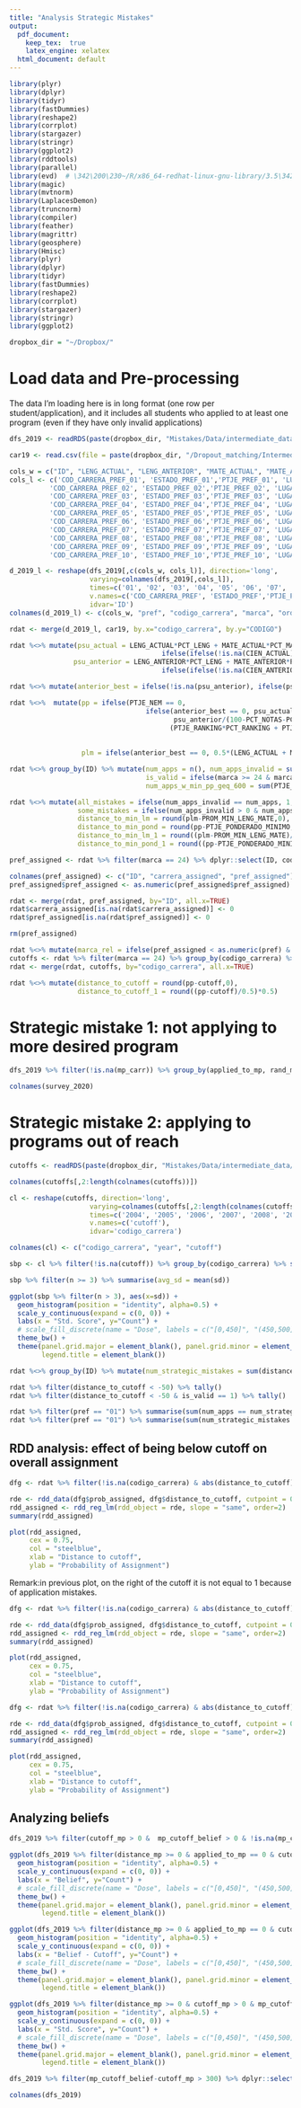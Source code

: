 ```yaml
---
title: "Analysis Strategic Mistakes"
output:
  pdf_document:
    keep_tex:  true
    latex_engine: xelatex
  html_document: default
---
```


```r
library(plyr)
library(dplyr)
library(tidyr)
library(fastDummies)
library(reshape2)
library(corrplot)
library(stargazer)
library(stringr)
library(ggplot2)
library(rddtools)
library(parallel)
library(evd)  # \342\200\230~/R/x86_64-redhat-linux-gnu-library/3.5\342\200\231 (personal library in Hawk)
library(magic)
library(mvtnorm)
library(LaplacesDemon)
library(truncnorm)
library(compiler)
library(feather)
library(magrittr)
library(geosphere)
library(Hmisc)
library(plyr)
library(dplyr)
library(tidyr)
library(fastDummies)
library(reshape2)
library(corrplot)
library(stargazer)
library(stringr)
library(ggplot2)
```

```r
dropbox_dir = "~/Dropbox/"
```


# Load data and Pre-processing
The data I'm loading here is in long format (one row per student/application), and it includes all students who applied to at least one program (even if they have only invalid applications)

```r
dfs_2019 <- readRDS(paste(dropbox_dir, "Mistakes/Data/intermediate_data/bcd_and_survey_2019.rds", sep=''))

car19 <- read.csv(file = paste(dropbox_dir, "/Dropout_matching/Intermediate_data/data-giorgio/oferta2019_201812021829.csv", sep = "") , header=TRUE, sep=';')

cols_w = c("ID", "LENG_ACTUAL", "LENG_ANTERIOR", "MATE_ACTUAL", "MATE_ANTERIOR", "CIEN_ACTUAL", "CIEN_ANTERIOR", "HCSO_ACTUAL","HCSO_ANTERIOR", "PTJE_RANKING", "PTJE_NEM", "assigned_2019", "PROMEDIO_LM_ACTUAL", "PROMEDIO_LM_ANTERIOR")
cols_l <- c('COD_CARRERA_PREF_01', 'ESTADO_PREF_01','PTJE_PREF_01', 'LUGAR_PREF_01', 'POND_ACAD_PREF_01',
          'COD_CARRERA_PREF_02', 'ESTADO_PREF_02','PTJE_PREF_02', 'LUGAR_PREF_02', 'POND_ACAD_PREF_02',
          'COD_CARRERA_PREF_03', 'ESTADO_PREF_03','PTJE_PREF_03', 'LUGAR_PREF_03', 'POND_ACAD_PREF_03',
          'COD_CARRERA_PREF_04', 'ESTADO_PREF_04','PTJE_PREF_04', 'LUGAR_PREF_04', 'POND_ACAD_PREF_04',
          'COD_CARRERA_PREF_05', 'ESTADO_PREF_05','PTJE_PREF_05', 'LUGAR_PREF_05', 'POND_ACAD_PREF_05',
          'COD_CARRERA_PREF_06', 'ESTADO_PREF_06','PTJE_PREF_06', 'LUGAR_PREF_06', 'POND_ACAD_PREF_06',
          'COD_CARRERA_PREF_07', 'ESTADO_PREF_07','PTJE_PREF_07', 'LUGAR_PREF_07', 'POND_ACAD_PREF_07',
          'COD_CARRERA_PREF_08', 'ESTADO_PREF_08','PTJE_PREF_08', 'LUGAR_PREF_08', 'POND_ACAD_PREF_08',
          'COD_CARRERA_PREF_09', 'ESTADO_PREF_09','PTJE_PREF_09', 'LUGAR_PREF_09', 'POND_ACAD_PREF_09',
          'COD_CARRERA_PREF_10', 'ESTADO_PREF_10','PTJE_PREF_10', 'LUGAR_PREF_10', 'POND_ACAD_PREF_10')

d_2019_l <- reshape(dfs_2019[,c(cols_w, cols_l)], direction='long', 
                    varying=colnames(dfs_2019[,cols_l]), 
                    times=c('01', '02', '03', '04', '05', '06', '07', '08', '09', '10'),
                    v.names=c('COD_CARRERA_PREF', 'ESTADO_PREF','PTJE_PREF', 'LUGAR_PREF', 'POND_ACAD_PREF'),
                    idvar='ID')
colnames(d_2019_l) <- c(cols_w, "pref", "codigo_carrera", "marca", "orden", "puntano", "puntpond") # this is just me not knowing how to use reshape

rdat <- merge(d_2019_l, car19, by.x="codigo_carrera", by.y="CODIGO")

rdat %<>% mutate(psu_actual = LENG_ACTUAL*PCT_LENG + MATE_ACTUAL*PCT_MATE + 
                                      ifelse(ifelse(!is.na(CIEN_ACTUAL) & !is.na(PCT_CIEN), CIEN_ACTUAL*PCT_CIEN, 0) > ifelse(!is.na(HCSO_ACTUAL) & !is.na(PCT_HCSO), HCSO_ACTUAL*PCT_HCSO, 0), ifelse(!is.na(CIEN_ACTUAL) & !is.na(PCT_CIEN), CIEN_ACTUAL*PCT_CIEN, 0), ifelse(!is.na(HCSO_ACTUAL) & !is.na(PCT_HCSO), HCSO_ACTUAL*PCT_HCSO, 0)), 
                psu_anterior = LENG_ANTERIOR*PCT_LENG + MATE_ANTERIOR*PCT_MATE + 
                                      ifelse(ifelse(!is.na(CIEN_ANTERIOR) & !is.na(PCT_CIEN), CIEN_ANTERIOR*PCT_CIEN, 0) > ifelse(!is.na(HCSO_ANTERIOR) & !is.na(PCT_HCSO), HCSO_ANTERIOR*PCT_HCSO, 0), ifelse(!is.na(CIEN_ANTERIOR) & !is.na(PCT_CIEN), CIEN_ANTERIOR*PCT_CIEN, 0), ifelse(!is.na(HCSO_ANTERIOR) & !is.na(PCT_HCSO), HCSO_ANTERIOR*PCT_HCSO, 0)))

rdat %<>% mutate(anterior_best = ifelse(!is.na(psu_anterior), ifelse(psu_anterior > psu_actual, 1, 0), 0))

rdat %<>%  mutate(pp = ifelse(PTJE_NEM == 0, 
                                  ifelse(anterior_best == 0, psu_actual/(100-PCT_NOTAS-PCT_RANKING),
                                         psu_anterior/(100-PCT_NOTAS-PCT_RANKING)),
                                        (PTJE_RANKING*PCT_RANKING + PTJE_NEM*PCT_NOTAS)/100 + ifelse(anterior_best == 0,
                                                                                                     psu_actual/(100),
                                                                                                     psu_anterior/(100))),
                  plm = ifelse(anterior_best == 0, 0.5*(LENG_ACTUAL + MATE_ACTUAL) , 0.5*(LENG_ANTERIOR + MATE_ANTERIOR)))

rdat %<>% group_by(ID) %>% mutate(num_apps = n(), num_apps_invalid = sum(marca < 24 | marca > 26), 
                                  is_valid = ifelse(marca >= 24 & marca <= 26, 1, 0), 
                                  num_apps_w_min_pp_geq_600 = sum(PTJE_PONDERADO_MINIMO >= 600))

rdat %<>% mutate(all_mistakes = ifelse(num_apps_invalid == num_apps, 1, 0), 
                 some_mistakes = ifelse(num_apps_invalid > 0 & num_apps_invalid < num_apps, 1, 0),
                 distance_to_min_lm = round(plm-PROM_MIN_LENG_MATE,0), 
                 distance_to_min_pond = round(pp-PTJE_PONDERADO_MINIMO,0),
                 distance_to_min_lm_1 = round((plm-PROM_MIN_LENG_MATE)/0.5)*0.5, 
                 distance_to_min_pond_1 = round((pp-PTJE_PONDERADO_MINIMO)/0.5)*0.5)

pref_assigned <- rdat %>% filter(marca == 24) %>% dplyr::select(ID, codigo_carrera, pref)

colnames(pref_assigned) <- c("ID", "carrera_assigned", "pref_assigned")
pref_assigned$pref_assigned <- as.numeric(pref_assigned$pref_assigned)

rdat <- merge(rdat, pref_assigned, by="ID", all.x=TRUE)
rdat$carrera_assigned[is.na(rdat$carrera_assigned)] <- 0
rdat$pref_assigned[is.na(rdat$pref_assigned)] <- 0

rm(pref_assigned)

rdat %<>% mutate(marca_rel = ifelse(pref_assigned < as.numeric(pref) & pref_assigned > 0, 26, marca))
cutoffs <- rdat %>% filter(marca == 24) %>% group_by(codigo_carrera) %>% summarise(cutoff = min(puntpond))
rdat <- merge(rdat, cutoffs, by="codigo_carrera", all.x=TRUE)

rdat %<>% mutate(distance_to_cutoff = round(pp-cutoff,0), 
                 distance_to_cutoff_1 = round((pp-cutoff)/0.5)*0.5)
```


# Strategic mistake 1: not applying to more desired program

```r
dfs_2019 %>% filter(!is.na(mp_carr)) %>% group_by(applied_to_mp, rand_money, distance_mp >= 0) %>% tally()
```

```r
colnames(survey_2020)
```




# Strategic mistake 2: applying to programs out of reach

```r
cutoffs <- readRDS(paste(dropbox_dir, "Mistakes/Data/intermediate_data/panel_cutoffs_2004_2020.rds", sep=''))
```

```r
colnames(cutoffs[,2:length(colnames(cutoffs))])
```


```r
cl <- reshape(cutoffs, direction='long', 
                    varying=colnames(cutoffs[,2:length(colnames(cutoffs))]), 
                    times=c('2004', '2005', '2006', '2007', '2008', '2009', '2010', '2011', '2012', '2013', '2014', '2015', '2016', '2017', '2018', '2019', '2020'),
                    v.names=c('cutoff'),
                    idvar='codigo_carrera')

colnames(cl) <- c("codigo_carrera", "year", "cutoff")
```

```r
sbp <- cl %>% filter(!is.na(cutoff)) %>% group_by(codigo_carrera) %>% summarise(n=n(), avg = mean(cutoff, na.rm=TRUE), sd = sd(cutoff))
```

```r
sbp %>% filter(n >= 3) %>% summarise(avg_sd = mean(sd))

ggplot(sbp %>% filter(n > 3), aes(x=sd)) + 
  geom_histogram(position = "identity", alpha=0.5) +
  scale_y_continuous(expand = c(0, 0)) + 
  labs(x = "Std. Score", y="Count") +
  # scale_fill_discrete(name = "Dose", labels = c("[0,450]", "(450,500]", "(500,550]", "(600,650]", "(650,700]", "(700,850]")) +
  theme_bw() +
  theme(panel.grid.major = element_blank(), panel.grid.minor = element_blank(), panel.background = element_blank(),
        legend.title = element_blank())
```

```r
rdat %<>% group_by(ID) %>% mutate(num_strategic_mistakes = sum(distance_to_cutoff < -50 & is_valid == 1)) %>% ungroup %>% as.data.frame()
```

```r
rdat %>% filter(distance_to_cutoff < -50) %>% tally()
rdat %>% filter(distance_to_cutoff < -50 & is_valid == 1) %>% tally()
```

```r
rdat %>% filter(pref == "01") %>% summarise(sum(num_apps == num_strategic_mistakes,na.rm=TRUE))
rdat %>% filter(pref == "01") %>% summarise(sum(num_strategic_mistakes > 1 & assigned_2019 == 0,na.rm=TRUE))
```

## RDD analysis: effect of being below cutoff on overall assignment

```r
dfg <- rdat %>% filter(!is.na(codigo_carrera) & abs(distance_to_cutoff) <= 10) %>% group_by(distance_to_cutoff) %>% summarise(prob_assigned = mean(assigned_2019))

rde <- rdd_data(dfg$prob_assigned, dfg$distance_to_cutoff, cutpoint = 0)
rdd_assigned <- rdd_reg_lm(rdd_object = rde, slope = "same", order=2)
summary(rdd_assigned)

plot(rdd_assigned,
     cex = 0.75, 
     col = "steelblue", 
     xlab = "Distance to cutoff", 
     ylab = "Probability of Assignment")
```

Remark:in previous plot, on the right of the cutoff it is not equal to 1 because of application mistakes.

```r
dfg <- rdat %>% filter(!is.na(codigo_carrera) & abs(distance_to_cutoff) <= 10 & pref == "01") %>% group_by(distance_to_cutoff) %>% summarise(prob_assigned = mean(assigned_2019))

rde <- rdd_data(dfg$prob_assigned, dfg$distance_to_cutoff, cutpoint = 0)
rdd_assigned <- rdd_reg_lm(rdd_object = rde, slope = "same", order=2)
summary(rdd_assigned)

plot(rdd_assigned,
     cex = 0.75, 
     col = "steelblue", 
     xlab = "Distance to cutoff", 
     ylab = "Probability of Assignment")
```


```r
dfg <- rdat %>% filter(!is.na(codigo_carrera) & abs(distance_to_cutoff) <= 10 & pref == "01" & num_apps > 1 ) %>% group_by(distance_to_cutoff) %>% summarise(prob_assigned = mean(assigned_2019))

rde <- rdd_data(dfg$prob_assigned, dfg$distance_to_cutoff, cutpoint = 0)
rdd_assigned <- rdd_reg_lm(rdd_object = rde, slope = "same", order=2)
summary(rdd_assigned)

plot(rdd_assigned,
     cex = 0.75, 
     col = "steelblue", 
     xlab = "Distance to cutoff", 
     ylab = "Probability of Assignment")
```





## Analyzing beliefs

```r
dfs_2019 %>% filter(cutoff_mp > 0 &  mp_cutoff_belief > 0 & !is.na(mp_carr)) %>% group_by(applied_to_mp, distance_mp >= 0) %>% summarise(avg = mean(mp_cutoff_belief-cutoff_mp, na.rm=TRUE), sd = sd(mp_cutoff_belief-cutoff_mp, na.rm=TRUE)) 
```

```r
ggplot(dfs_2019 %>% filter(distance_mp >= 0 & applied_to_mp == 0 & cutoff_mp > 0 &  mp_cutoff_belief > 0 & !is.na(mp_carr)), aes(x=mp_cutoff_belief)) + 
  geom_histogram(position = "identity", alpha=0.5) +
  scale_y_continuous(expand = c(0, 0)) + 
  labs(x = "Belief", y="Count") +
  # scale_fill_discrete(name = "Dose", labels = c("[0,450]", "(450,500]", "(500,550]", "(600,650]", "(650,700]", "(700,850]")) +
  theme_bw() +
  theme(panel.grid.major = element_blank(), panel.grid.minor = element_blank(), panel.background = element_blank(),
        legend.title = element_blank())

ggplot(dfs_2019 %>% filter(distance_mp >= 0 & applied_to_mp == 0 & cutoff_mp > 0 & mp_cutoff_belief > 0 & !is.na(mp_carr)), aes(x=mp_cutoff_belief-cutoff_mp)) + 
  geom_histogram(position = "identity", alpha=0.5) +
  scale_y_continuous(expand = c(0, 0)) + 
  labs(x = "Belief - Cutoff", y="Count") +
  # scale_fill_discrete(name = "Dose", labels = c("[0,450]", "(450,500]", "(500,550]", "(600,650]", "(650,700]", "(700,850]")) +
  theme_bw() +
  theme(panel.grid.major = element_blank(), panel.grid.minor = element_blank(), panel.background = element_blank(),
        legend.title = element_blank())

ggplot(dfs_2019 %>% filter(distance_mp >= 0 & cutoff_mp > 0 & mp_cutoff_belief > 0 & !is.na(mp_carr)), aes(x=mp_cutoff_belief-cutoff_mp, fill=as.factor(applied_to_mp))) + 
  geom_histogram(position = "identity", alpha=0.5) +
  scale_y_continuous(expand = c(0, 0)) + 
  labs(x = "Std. Score", y="Count") +
  # scale_fill_discrete(name = "Dose", labels = c("[0,450]", "(450,500]", "(500,550]", "(600,650]", "(650,700]", "(700,850]")) +
  theme_bw() +
  theme(panel.grid.major = element_blank(), panel.grid.minor = element_blank(), panel.background = element_blank(),
        legend.title = element_blank())
```

```r
dfs_2019 %>% filter(mp_cutoff_belief-cutoff_mp > 300) %>% dplyr::select(mp_carr, mp_cutoff_belief,cutoff_mp)
```



```r
colnames(dfs_2019)
```

